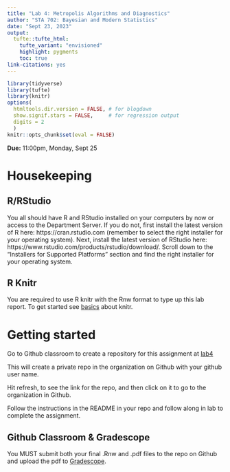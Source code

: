 ```yaml
---
title: "Lab 4: Metropolis Algorithms and Diagnostics"
author: "STA 702: Bayesian and Modern Statistics"
date: "Sept 23, 2023"
output: 
  tufte::tufte_html:
    tufte_variant: "envisioned"
    highlight: pygments
    toc: true
link-citations: yes
---
```


```r
library(tidyverse)
library(tufte)
library(knitr)
options(
  htmltools.dir.version = FALSE, # for blogdown
  show.signif.stars = FALSE,     # for regression output
  digits = 2
  )
knitr::opts_chunk$set(eval = FALSE)
```

**Due:** 11:00pm, Monday, Sept 25


# Housekeeping

## R/RStudio

You all should have R and RStudio installed on your computers by now or access to the Department Server. If you do not, first install the latest version of R here: https://cran.rstudio.com (remember to select the right installer for your operating system). Next, install the latest version of RStudio here: https://www.rstudio.com/products/rstudio/download/. Scroll down to the "Installers for Supported Platforms" section and find the right installer for your operating system.

## R Knitr

You are required to use R knitr with the Rnw format to type up this lab report.  To get started see [basics](https://kbroman.org/knitr_knutshell/pages/latex.html) about knitr.


# Getting started

Go to Github classroom to create a repository for this assignment  at [lab4](https://classroom.github.com/a/vLlCWkP4)

This will create a private repo in the  organization on Github with your github user name. 

Hit refresh, to see the link for the repo, and then click on it to go to the  organization in Github.

Follow the instructions in the README in your repo and follow along in lab to complete the assignment. 

## Github Classroom & Gradescope

You MUST submit both your final .Rnw and .pdf files to the repo on Github and upload the pdf to [Gradescope](https://www.gradescope.com/courses/431637). 




    